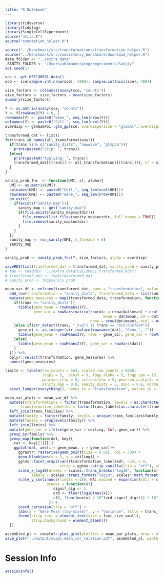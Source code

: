 ```yaml
---
title: "R Notebook"
---
```


```r
library(tidyverse)
library(tidylog)
library(SingleCellExperiment)
source("utils.R")
source("annotation_helper.R")

source("../benchmark/src/transformations/transformation_helper.R")
source("../benchmark/src/consistency_benchmark/download_helper.R")
data_folder <- "../extra_data"
.SANITY_FOLDER <- "/Users/ahlmanne/prog/experiments/Sanity"
set.seed(1)
```



```r
sce <- get_GSE130931_data()
sce <- sce[sample.int(nrow(sce), 5000), sample.int(ncol(sce), 400)]

size_factors <- colSums2(assay(sce, "counts"))
size_factors <- size_factors / mean(size_factors)
summary(size_factors)

Y <- as.matrix(assay(sce, "counts"))
Y <- Y[rowSums2(Y) > 0, ]
rownames(Y) <- paste0("Gene_", seq_len(nrow(Y)))
colnames(Y) <- paste0("Cell_", seq_len(ncol(Y)))
overdisp <- glmGamPoi::glm_gp(sce, overdispersion = "global", overdispersion_shrinkage = FALSE, on_disk = FALSE)$overdispersions[1]
```


```r
transformed_dat <- list()
for(trans in names(all_transformations)){
  if(trans %in% c("sanity_dists", "newwave", "glmpca")){
    print(paste0("Skip: ", trans))
  }else{
    print(paste0("Applying: ", trans))
    transformed_dat[[trans]] <- all_transformations[[trans]](Y, sf = size_factors, alpha = overdisp)
  }
}
```




```r
sanity_prob_fnc  <- function(UMI, sf, alpha){
  UMI <- as.matrix(UMI)
  colnames(UMI) <- paste0("Cell_", seq_len(ncol(UMI)))
  rownames(UMI) <- paste0("Gene_", seq_len(nrow(UMI)))
  on.exit({
    if(exists("sanity_map")){
      sanity_map <- get("sanity_map")
      if(file.exists(sanity_map$outdir)){
        file.remove(list.files(sanity_map$outdir, full.names = TRUE))
        file.remove(sanity_map$outdir)
      }
    }
  })
  sanity_map <- run_sanity(UMI, n_threads = 6)
  sanity_map
}

sanity_prob <- sanity_prob_fnc(Y, size_factors, alpha = overdisp)
```


```r
saveRDS(list(transformed_dat = transformed_dat, sanity_prob = sanity_prob ,raw = Y), "../extra_data/GSE130931_transformed.Rds")
# tmp <- readRDS( "../extra_data/GSE130931_transformed.Rds")
# transformed_dat <- tmp$transformed_dat
# sanity_prob <- tmp$sanity_prob
```


```r
mean_var_df <- enframe(transformed_dat, name = "transformation", value = "transformed_data") %>%
  add_row(transformation = "sanity_dists", transformed_data = list(sanity_prob)) %>%
  mutate(gene_measures = map2(transformed_data, transformation, function(dat, trans){
    if(trans == "sanity_dists"){
      tibble(gene_mean = rowMeans2(Y),
             gene_var = rowVars(matrix(rnorm(n = nrow(dat$mean) * ncol(dat$mean),
                                             mean = dat$mean, sd = dat$sd), 
                                       nrow = nrow(dat$mean), ncol = ncol(dat$mean))))
    }else if(str_detect(trans, "_hvg") || trans == "sctransform"){
      gene_oi <- as.integer(str_replace(rownames(dat), "Gene_", ""))
      tibble(gene_mean = rowMeans2(Y, rows = gene_oi), gene_var = rowVars(dat))
    }else{
      tibble(gene_mean = rowMeans2(Y), gene_var = rowVars(dat))
    }
  })) %>%
  dplyr::select(transformation, gene_measures) %>%
  unnest(gene_measures)
```



```r
limits <- tibble(raw_counts = 5e4, scaled_raw_counts = 5000, 
                 logp1 = 5,  acosh = 5, logp_alpha = 5, logp_cpm = 15, logp1_size_normed = 10, logp1_hvg = 5, logp1_zscore = 5, logp1_hvg_zscore = 5,
                 pearson_clip = 5, sctransform = 5, pearson_analytic = 5, rand_quantile = 5, pearson_clip_hvg = 5, pearson_clip_zscore = 5, pearson_clip_hvg_zscore = 5, pearson = 15,
                 sanity_map = 0.8, sanity_dists = 5, dino = 0.6, normalisr_norm = 40) %>%
  pivot_longer(everything(), names_to = "transformation", values_to = "ceiling")

mean_var_plots <- mean_var_df %>%
  mutate(transformation2 = factor(transformation, levels = as.character(trans_families$transformation)),
       transformation_labelled = factor(trans_labels[as.character(transformation2)], levels = trans_labels[as.character(trans_families$transformation)])) %>% 
  left_join(trans_families) %>%
  mutate(family = factor(family, levels = unique(trans_families$family))) %>%
  mutate(family = droplevels(family)) %>%
  left_join(limits) %>%
  mutate(gene_var = ifelse(gene_var > ceiling, Inf, gene_var)) %>%
  group_by(family) %>%
  group_map(function(dat, key){
    cat <- key[[1]][1]
    ggplot(dat, aes(x = gene_mean, y = gene_var))+ 
      ggrastr::rasterise(geom_point(size = 0.01), dpi = 300) +
      geom_blank(aes(x = 1, y = ceiling)) +
      ggh4x::facet_wrap2(vars(transformation_labelled), ncol = 4, 
                         strip = ggh4x::strip_vanilla(clip = "off"), scales ="free_y", trim_blank = FALSE) +
      scale_x_log10(breaks = scales::trans_breaks("log10", function(x) 10^x),
            labels = scales::trans_format("log10", scales::math_format(10^.x))) +
      scale_y_continuous(limits = c(0, NA),expand = expansion(mult = c(0, 0.05)),
                   breaks = function(x){
                      signif_dig <- 1
                      ord <- floor(log10(max(x)))
                      c(0, floor(max(x) / 10^(ord-signif_dig+1)) * 10^(ord-signif_dig+1))
                    }) +
      coord_cartesian(clip = "off") +
      labs(x = "Gene Mean (log-scale)", y = "Variance", title = trans_families_labels_long[as.character(cat)]) +
      theme(strip.text = element_text(size = font_size_small),
            strip.background = element_blank()) 
  })

assembled_pl <- cowplot::plot_grid(plotlist = mean_var_plots, nrow = 4, align = "v", axis = "l", rel_heights = c(2, 2, 1.2, 1.2))
save_plot("../output/suppl-mean_var_relation.pdf", assembled_pl, width = 150, height = 180, units = "mm", latex_support = TRUE)
```




# Session Info

```r
sessionInfo()
```



